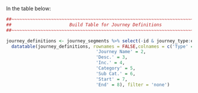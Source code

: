 
In the table below:     

```r
##~~~~~~~~~~~~~~~~~~~~~~~~~~~~~~~~~~~~~~~~~~~~~~~~~~~~~~~~~~~~~~~~~~~~~~~~~~~~~~
##                      Build Table for Journey Definitions                ----
##~~~~~~~~~~~~~~~~~~~~~~~~~~~~~~~~~~~~~~~~~~~~~~~~~~~~~~~~~~~~~~~~~~~~~~~~~~~~~~

journey_definitions <- journey_segments %>% select(-id & journey_type:end_point & -segment_name_adobe)
  datatable(journey_definitions, rownames = FALSE,colnames = c('Type' = 1, 
                                  'Journey Name' = 2,
                                  'Desc.' = 3,
                                  'Inc.' = 4,
                                  'Category' = 5,
                                  'Sub Cat.' = 6,
                                  'Start' = 7,
                                  'End' = 8), filter = 'none')


```